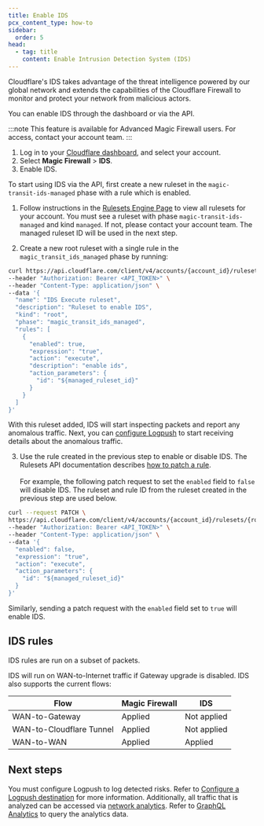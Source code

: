 ```yaml
---
title: Enable IDS
pcx_content_type: how-to
sidebar:
  order: 5
head:
  - tag: title
    content: Enable Intrusion Detection System (IDS)
---
```



Cloudflare's IDS takes advantage of the threat intelligence powered by our global network and extends the capabilities of the Cloudflare Firewall to monitor and protect your network from malicious actors.

You can enable IDS through the dashboard or via the API.

:::note
This feature is available for Advanced Magic Firewall users. For access, contact your account team.
:::

<Tabs syncKey="dashPlusAPI"> <TabItem label="Dashboard">

1. Log in to your [Cloudflare dashboard](https://dash.cloudflare.com/login), and select your account.
2. Select **Magic Firewall** > **IDS**.
3. Enable IDS.

</TabItem> <TabItem label="API">

To start using IDS via the API, first create a new ruleset in the `magic-transit-ids-managed` phase with a rule which is enabled.

1. Follow instructions in the [Rulesets Engine Page](/ruleset-engine/basic-operations/view-rulesets/) to view all rulesets for your account. You must see a ruleset with phase `magic-transit-ids-managed` and kind `managed`. If not, please contact your account team. The managed ruleset ID will be used in the next step.

2. Create a new root ruleset with a single rule in the `magic_transit_ids_managed` phase by running:

```bash
curl https://api.cloudflare.com/client/v4/accounts/{account_id}/rulesets \
--header "Authorization: Bearer <API_TOKEN>" \
--header "Content-Type: application/json" \
--data '{
  "name": "IDS Execute ruleset",
  "description": "Ruleset to enable IDS",
  "kind": "root",
  "phase": "magic_transit_ids_managed",
  "rules": [
    {
      "enabled": true,
      "expression": "true",
      "action": "execute",
      "description": "enable ids",
      "action_parameters": {
        "id": "${managed_ruleset_id}"
      }
    }
  ]
}'
```

With this ruleset added, IDS will start inspecting packets and report any anomalous traffic. Next, you can [configure Logpush](/magic-firewall/how-to/use-logpush-with-ids/) to start receiving details about the anomalous traffic.

3. Use the rule created in the previous step to enable or disable IDS. The Rulesets API documentation describes [how to patch a rule](/ruleset-engine/rulesets-api/update-rule/). <br/><br/> For example, the following patch request to set the `enabled` field to `false` will disable IDS. The ruleset and rule ID from the ruleset created in the previous step are used below.

```bash
curl --request PATCH \
https://api.cloudflare.com/client/v4/accounts/{account_id}/rulesets/{root_ruleset_id}/rules/{rule_id} \
--header "Authorization: Bearer <API_TOKEN>" \
--header "Content-Type: application/json" \
--data '{
  "enabled": false,
  "expression": "true",
  "action": "execute",
  "action_parameters": {
    "id": "${managed_ruleset_id}"
  }
}'
```

Similarly, sending a patch request with the `enabled` field set to `true` will enable IDS.

</TabItem> </Tabs>

## IDS rules

IDS rules are run on a subset of packets.

IDS will run on WAN-to-Internet traffic if Gateway upgrade is disabled. IDS also supports the current flows:

| Flow | Magic Firewall | IDS | 
| ---- | ---- | --- |
| WAN-to-Gateway | Applied | Not applied |
| WAN-to-Cloudflare Tunnel | Applied | Not applied |
| WAN-to-WAN | Applied | Applied | 

## Next steps

You must configure Logpush to log detected risks. Refer to [Configure a Logpush destination](/magic-firewall/how-to/use-logpush-with-ids/) for more information. Additionally, all traffic that is analyzed can be accessed via [network analytics](/analytics/network-analytics/). Refer to [GraphQL Analytics](/magic-firewall/tutorials/graphql-analytics/) to query the analytics data.

